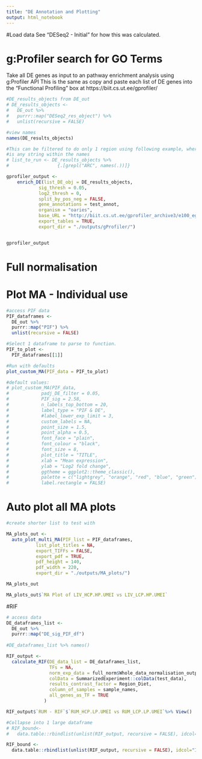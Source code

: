 ```yaml
---
title: "DE Annotation and Plotting"
output: html_notebook
---
```




#Load data
See "DESeq2 - Initial" for how this was calculated.





# g:Profiler search for GO Terms
Take all DE genes as input to an pathway enrichment analysis using g:Profiler API
This is the same as copy and paste each list of DE genes into the "Functional Profiling" box at https://biit.cs.ut.ee/gprofiler/

```r
#DE_results_objects from DE_out
# DE_results_objects <- 
#   DE_out %>% 
#   purrr::map("DESeq2_res_object") %>% 
#   unlist(recursive = FALSE)

#view names
names(DE_results_objects)

#This can be filtered to do only 1 region using following example, where "ARC"
#is any string within the names 
# list_to_run <- DE_results_objects %>%
#                  {.[grepl("ARC", names(.))]}

gprofiler_output <- 
    enrich_DE(list_DE_obj = DE_results_objects,
            sig_thresh = 0.05,
            log2_thresh = 0,
            split_by_pos_neg = FALSE,
            gene_annotations = test_annot,
            organism = "oaries",
            base_URL = "http://biit.cs.ut.ee/gprofiler_archive3/e100_eg47_p14",
            export_tables = TRUE,
            export_dir = "./outputs/gProfiler/")


gprofiler_output

```

# Full normalisation



# Plot MA - Individual use
```r
#access PIF data
PIF_dataframes <- 
  DE_out %>% 
  purrr::map("PIF") %>%   
  unlist(recursive = FALSE)

#Select 1 dataframe to parse to function.
PIF_to_plot <-
  PIF_dataframes[[1]]

#Run with defaults
plot_custom_MA(PIF_data = PIF_to_plot) 

#default values:
# plot_custom_MA(PIF_data,
#            padj_DE_filter = 0.05,
#            PIF_sig = 2.58, 
#            n_labels_top_bottom = 20,
#            label_type = "PIF & DE", 
#            #label_lower_exp_limit = 3,
#            custom_labels = NA,
#            point_size = 1.5,
#            point_alpha = 0.5,
#            font_face = "plain",
#            font_colour = "black",
#            font_size = 8,
#            plot_title = "TITLE",
#            xlab = "Mean expression",
#            ylab = "Log2 fold change",
#            ggtheme = ggplot2::theme_classic(),
#            palette = c("lightgrey", "orange", "red", "blue", "green"),
#            label.rectangle = FALSE)

```


# Auto plot all MA plots
```r

#create shorter list to test with

MA_plots_out <-
  auto_plot_multi_MA(PIF_list = PIF_dataframes,
           list_plot_titles = NA,
           export_TIFFs = FALSE,
           export_pdf = TRUE,
           pdf_height = 140,
           pdf_width = 220,
           export_dir = "./outputs/MA_plots/")

MA_plots_out
```


```r
MA_plots_out$`MA Plot of LIV_HCP.HP.UMEI vs LIV_LCP.HP.UMEI`
```


#RIF
```r

# access data
DE_dataframes_list <- 
  DE_out %>% 
  purrr::map("DE_sig_PIF_df")
  
#DE_dataframes_list %>% names()

RIF_output <- 
  calculate_RIF(DE_data_list = DE_dataframes_list,
                TFs = NA,
                norm_exp_data = full_norm$Whole_data_normalisation_output$normalised_data$vsd,
                colData = SummarizedExperiment::colData(test_data),
                results_contrast_factor = Region_Diet,
                column_of_samples = sample_names,
                all_genes_as_TF = TRUE
              )

RIF_output$`RUM - RIF`$`RUM_HCP.LP.UMEI vs RUM_LCP.LP.UMEI`%>% View()

#Collapse into 1 large dataframe
# RIF_bound<- 
#   data.table::rbindlist(unlist(RIF_output, recursive = FALSE), idcol="ID")

```


```r
RIF_bound <- 
  data.table::rbindlist(unlist(RIF_output, recursive = FALSE), idcol="ID")


```







